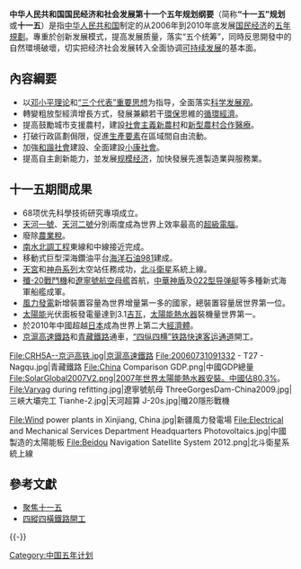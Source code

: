 {{Infobox Fiveyearsplan
 |国家 = 中华人民共和国
 |国徽图像 = National Emblem of the People's Republic of China.svg
 |名称 = 十一五规划
 |全称 = 国民经济和社会发展<br>第十一个五年规划纲要
 |起始年份 = 2006年
 |结束年份 = 2010年
 |GDP年平均实际增长率 = 11.1%
 |工农业总产值增长率 = 
 |起始年份名义GDP = 21 631 443百万元
 |结束年份名义GDP = 40 151 280百万元
}}

'''中华人民共和国国民经济和社会发展第十一个五年规划纲要'''（简称'''“十一五”规划'''或'''十一五'''）是指[[中华人民共和国|中华人民共和国]]制定的从2006年到2010年底发展[[国民经济|国民经济]]的[[五年規劃|五年規劃]]。專重於创新发展模式，提高发展质量，落实“五个统筹”，同時反思開發中的自然環境破壞，切实把经济社会发展转入全面协调[[可持续发展|可持续发展]]的基本面。

==內容綱要==
*以[[邓小平理论|邓小平理论]]和[[“三个代表”重要思想|“三个代表”重要思想]]为指导，全面落实[[科学发展观|科学发展观]]。
*轉變粗放型經濟增長方式，發展兼顧若干[[環保|環保]]思維的[[循環經濟|循環經濟]]。
*提高鼓勵城市支援農村，建設[[社會主義新農村|社會主義新農村]]和[[新型農村合作醫療|新型農村合作醫療]]。
*打破行政區劃侷限，促進[[生產要素|生產要素]]在區域間自由流動。
*加強[[和諧社會|和諧社會]]建設、全面建設[[小康社會|小康社會]]。
*提高自主創新能力，並发展[[规模经济|规模经济]]，加快發展先進製造業與服務業。

==十一五期間成果==
*68项优先科學技術研究專項成立。
*[[天河一號|天河一號]]、[[天河二號|天河二號]]分別兩度成為世界上效率最高的[[超級電腦|超級電腦]]。
*廢除[[農業稅|農業稅]]。
*[[南水北調工程|南水北調工程]]東線和中線接近完成。
*移動式巨型深海鑽油平台[[海洋石油981|海洋石油981]]建成。
*[[天宮一號|天宮]]和[[神舟系列|神舟系列]]太空站任務成功，[[北斗衛星|北斗衛星]]系統上線。
*[[殲-20戰鬥機|殲-20戰鬥機]]和[[遼寧號航空母艦|遼寧號航空母艦]]首航，[[中華神盾|中華神盾]]及[[022型导弹艇|022型导弹艇]]等多種新式海軍船艦成軍。
*[[風力發電|風力發電]]新增裝置容量為世界增量第一多的國家，總裝置容量居世界第一位。
*[[中國太陽能行業|太陽能]]光伏面板發電量達到3.1[[吉瓦|吉瓦]]，[[太陽能熱水器|太陽能熱水器]]裝機量世界第一。
*於2010年中國超越[[日本|日本]]成為世界上第二大[[經濟體|經濟體]]。
*[[京滬高速鐵路|京滬高速鐵路]]和[[青藏鐵路|青藏鐵路]]通車，[[“四纵四横”铁路快速客运通道|“四纵四横”铁路快速客运通道]]開工。
<gallery>
<!-- 注释出：File:Shenzhou9-launch.jpg|神舟九號載人交會 -->
File:CRH5A--京沪高铁.jpg|京滬高速鐵路
File:20060731091332 - T27 - Nagqu.jpg|青藏鐵路
File:China Comparison GDP.png|中國GDP總量
File:SolarGlobal2007V2.png|2007年世界太陽能熱水器安裝。中國佔80.3%。
File:Varyag during refitting.jpg|遼寧號航母
ThreeGorgesDam-China2009.jpg|三峽大壩完工
Tianhe-2.jpg|天河超算
J-20s.jpg|殲20隱形戰機

File:Wind power plants in Xinjiang, China.jpg|新疆風力發電場
File:Electrical and Mechanical Services Department Headquarters Photovoltaics.jpg|中國製造的太陽能板
File:Beidou Navigation Satellite System 2012.png|北斗衛星系統上線
</gallery>

==參考文獻==
*[http://www.seftb.org/mhypage.exe?HYPAGE=/03/03_content_01.asp&weekid=78&idx=3 聚焦十一五]{{Wayback|url=http://www.seftb.org/mhypage.exe?HYPAGE=%2F03%2F03_content_01.asp&weekid=78&idx=3 |date=20150924100043 }}
*[https://web.archive.org/web/20150601025441/http://whb.eastday.com/w/20090624/u1a590194.html 四縱四橫鐵路開工]
{{wikisource|中华人民共和国国民经济和社会发展第十一个五年规划纲要}}
{{-}}
{{中国五年计划}}
[[Category:中国五年计划|Category:中国五年计划]]
